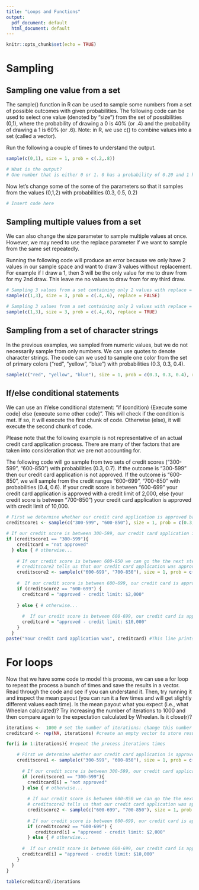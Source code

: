```yaml
---
title: "Loops and Functions"
output:
  pdf_document: default
  html_document: default
---
```


```r
knitr::opts_chunk$set(echo = TRUE)
```

# Sampling 

## Sampling one value from a set 
The sample() function in R can be used to sample some numbers from a set of possible outcomes with given probabilities. The following code can be used to select one value (denoted by “size”) from the set of possibilities (0,1), where the probability of drawing a 0 is 40% (or .4) and the probability of drawing a 1 is 60% (or .6). Note: in R, we use c() to combine values into a set (called a vector).

Run the following a couple of times to understand the output. 
```r
sample(c(0,1), size = 1, prob = c(.2,.8)) 

# What is the output?
# One number that is either 0 or 1. 0 has a probability of 0.20 and 1 has a probability of 0.80.
```

Now let's change some of the some of the parameters so that it samples from the values (0,1,2) with probabilities (0.3, 0.5, 0.2)
```r
# Insert code here 
```

## Sampling multiple values from a set

We can also change the size parameter to sample multiple values at once. However, we may need to use the replace parameter if we want to sample from the same set repeatedly. 

Running the following code will produce an error because we only have 2 values in our sample space and want to draw 3 values without replacement. For example if I draw a 1, then 3 will be the only value for me to draw from for my 2nd draw. This leave me no values to draw from for my third draw. 
```r
# Sampling 3 values from a set containing only 2 values with replace = FALSE
sample(c(1,3), size = 3, prob = c(.4,.6), replace = FALSE) 

```
```r
# Sampling 3 values from a set containing only 2 values with replace = TRUE
sample(c(1,3), size = 3, prob = c(.4,.6), replace = TRUE) 
```

## Sampling from a set of character strings
In the previous examples, we sampled from numeric values, but we do not necessarily sample from only numbers. We can use quotes to denote character strings. The code can we used to sample one color from the set of primary colors ("red", "yellow", "blue") with probabilities (0.3, 0.3, 0.4). 

```r
sample(c("red", "yellow", "blue"), size = 1, prob = c(0.3, 0.3, 0.4), replace = TRUE)
```

## If/else conditional statements
We can use an if/else conditional statement: "if (condition) {Execute some code} else {execute some other code}". This will check if the condition is met. If so, it will execute the first chunk of code. Otherwise (else), it will execute the second chunk of code. 

Please note that the following example is not representative of an actual credit card application process. There are many of ther factors that are taken into consideration that we are not accounting for. 

The following code will go sample from two sets of credit scores ("300-599", "600-850") with probabilities (0.3, 0.7). If the outcome is "300-599" then our credit card application is  not approved. If the outcome is "600-850", we will sample from the credit ranges "600-699", "700-850" with probabilities (0.4, 0.6). If your credit score is between "600-699" your credit card application is approved with a credit limit of 2,000, else (your credit score is between "700-850") your credit card application is approved with credit limit of 10,000.
```r
# First we determine whether our credit card application is approved based off credit score
creditscore1 <- sample(c("300-599", "600-850"), size = 1, prob = c(0.3, 0.7), replace = FALSE)

# If our credit score is between 300-599, our credit card application is not approved
if (creditscore1 == "300-599"){
    creditcard = "not approved"
  } else { # otherwise...
    
    # If our credit score is between 600-850 we can go the the next step: creditscore2
    # creditscore2 tells us that our credit card application was approved and our credit limit
    creditscore2 <- sample(c("600-699", "700-850"), size = 1, prob = c(0.4, 0.6), replace = FALSE)
    
    #  If our credit score is between 600-699, our credit card is approved with a credit limit of $2000
    if (creditscore2 == "600-699") {
      creditcard = "approved - credit limit: $2,000"
      
    } else { # otherwise...
      
      #  If our credit score is between 600-699, our credit card is approved with a credit limit of $10000
      creditcard = "approved - credit limit: $10,000"
    }
  }
paste("Your credit card application was", creditcard) #This line prints out the outcome of our credit card application
```

# For loops
Now that we have some code to model this process, we can use a for loop to repeat the process a bunch of times and save the results in a vector. Read through the code and see if you can understand it. Then, try running it and inspect the mean payout (you can run it a few times and will get slightly different values each time). Is the mean payout what you expect (i.e., what Wheelan calculated)? Try increasing the number of iterations to 1000 and then compare again to the expectation calculated by Wheelan. Is it close(r)?

```r
iterations <-  1000 # set the number of iterations: change this number to change the number of iterations
creditcard <- rep(NA, iterations) #create an empty vector to store results of credit card application 

for(i in 1:iterations){ #repeat the process iterations times

    # First we determine whether our credit card application is approved based off credit score
    creditscore1 <- sample(c("300-599", "600-850"), size = 1, prob = c(0.3, 0.7), replace = FALSE)
      
      # If our credit score is between 300-599, our credit card application is not approved
      if (creditscore1 == "300-599"){
        creditcard[i] = "not approved"
      } else { # otherwise...
    
        # If our credit score is between 600-850 we can go the the next step: creditscore2
        # creditscore2 tells us that our credit card application was approved and our credit limit
        creditscore2 <- sample(c("600-699", "700-850"), size = 1, prob = c(0.4, 0.6), replace = FALSE)
    
        # If our credit score is between 600-699, our credit card is approved with a credit limit of $2000
        if (creditscore2 == "600-699") {
           creditcard[i] = "approved - credit limit: $2,000"
        } else { # otherwise...
      
      #  If our credit score is between 600-699, our credit card is approved with a credit limit of $10000
      creditcard[i] = "approved - credit limit: $10,000"
    }
  }
}

table(creditcard)/iterations
```





